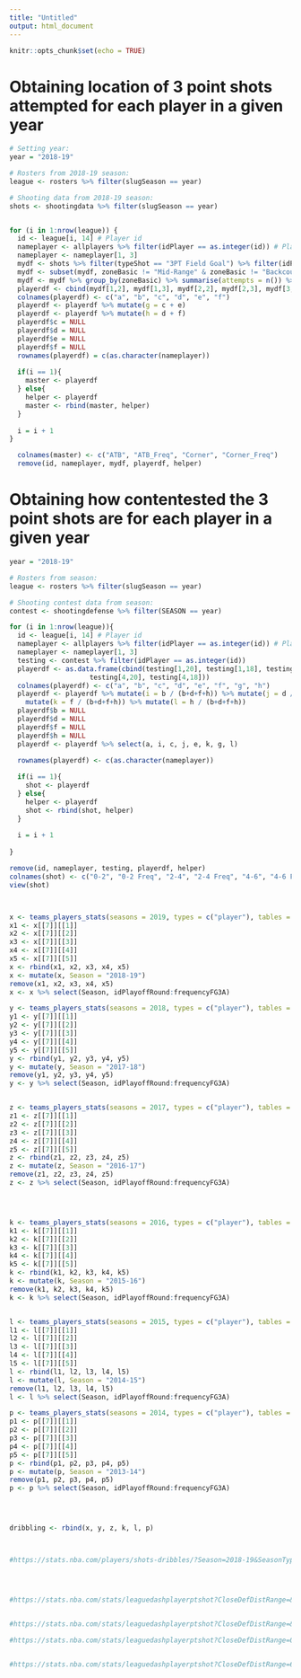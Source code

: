 ```yaml
---
title: "Untitled"
output: html_document
---
```


```r
knitr::opts_chunk$set(echo = TRUE)
```

# Obtaining location of 3 point shots attempted for each player in a given year
```r
# Setting year:
year = "2018-19"

# Rosters from 2018-19 season:
league <- rosters %>% filter(slugSeason == year)

# Shooting data from 2018-19 season:
shots <- shootingdata %>% filter(slugSeason == year)


for (i in 1:nrow(league)) {
  id <- league[i, 14] # Player id
  nameplayer <- allplayers %>% filter(idPlayer == as.integer(id)) # Player name
  nameplayer <- nameplayer[1, 3]
  mydf <- shots %>% filter(typeShot == "3PT Field Goal") %>% filter(idPlayer == as.integer(id))
  mydf <- subset(mydf, zoneBasic != "Mid-Range" & zoneBasic != "Backcourt")
  mydf <- mydf %>% group_by(zoneBasic) %>% summarise(attempts = n()) %>% mutate(freq = attempts / sum(attempts))
  playerdf <- cbind(mydf[1,2], mydf[1,3], mydf[2,2], mydf[2,3], mydf[3,2], mydf[3,3])
  colnames(playerdf) <- c("a", "b", "c", "d", "e", "f")
  playerdf <- playerdf %>% mutate(g = c + e)
  playerdf <- playerdf %>% mutate(h = d + f)
  playerdf$c = NULL
  playerdf$d = NULL
  playerdf$e = NULL
  playerdf$f = NULL
  rownames(playerdf) = c(as.character(nameplayer))
 
  if(i == 1){
    master <- playerdf
  } else{
    helper <- playerdf
    master <- rbind(master, helper)
  }
  
  i = i + 1
}

  colnames(master) <- c("ATB", "ATB_Freq", "Corner", "Corner_Freq")
  remove(id, nameplayer, mydf, playerdf, helper)
```



# Obtaining how contentested the 3 point shots are for each player in a given year
```r

year = "2018-19"

# Rosters from season:
league <- rosters %>% filter(slugSeason == year)

# Shooting contest data from season:
contest <- shootingdefense %>% filter(SEASON == year)

for (i in 1:nrow(league)){
  id <- league[i, 14] # Player id
  nameplayer <- allplayers %>% filter(idPlayer == as.integer(id)) # Player name
  nameplayer <- nameplayer[1, 3]
  testing <- contest %>% filter(idPlayer == as.integer(id))
  playerdf <- as.data.frame(cbind(testing[1,20], testing[1,18], testing[2,20], testing[2,18], testing[3,20], testing[3,18],
                    testing[4,20], testing[4,18]))
  colnames(playerdf) <- c("a", "b", "c", "d", "e", "f", "g", "h")
  playerdf <- playerdf %>% mutate(i = b / (b+d+f+h)) %>% mutate(j = d / (b+d+f+h)) %>% 
    mutate(k = f / (b+d+f+h)) %>% mutate(l = h / (b+d+f+h))
  playerdf$b = NULL
  playerdf$d = NULL
  playerdf$f = NULL
  playerdf$h = NULL
  playerdf <- playerdf %>% select(a, i, c, j, e, k, g, l)

  rownames(playerdf) <- c(as.character(nameplayer))
  
  if(i == 1){
    shot <- playerdf
  } else{
    helper <- playerdf
    shot <- rbind(shot, helper)
  }
  
  i = i + 1
  
}

remove(id, nameplayer, testing, playerdf, helper)
colnames(shot) <- c("0-2", "0-2 Freq", "2-4", "2-4 Freq", "4-6", "4-6 Freq", "6+", "6+ Freq")
view(shot)



x <- teams_players_stats(seasons = 2019, types = c("player"), tables = c("shots"), modes = c("Totals"), dribble_ranges = c("0 Dribbles", "1 Dribble", "2 Dribbles", "3-6 Dribbles", "7%2B Dribbles"))
x1 <- x[[7]][[1]]
x2 <- x[[7]][[2]]
x3 <- x[[7]][[3]]
x4 <- x[[7]][[4]]
x5 <- x[[7]][[5]]
x <- rbind(x1, x2, x3, x4, x5)
x <- mutate(x, Season = "2018-19")
remove(x1, x2, x3, x4, x5)
x <- x %>% select(Season, idPlayoffRound:frequencyFG3A)

y <- teams_players_stats(seasons = 2018, types = c("player"), tables = c("shots"), modes = c("Totals"), dribble_ranges = c("0 Dribbles", "1 Dribble", "2 Dribbles", "3-6 Dribbles", "7%2B Dribbles"))
y1 <- y[[7]][[1]]
y2 <- y[[7]][[2]]
y3 <- y[[7]][[3]]
y4 <- y[[7]][[4]]
y5 <- y[[7]][[5]]
y <- rbind(y1, y2, y3, y4, y5)
y <- mutate(y, Season = "2017-18")
remove(y1, y2, y3, y4, y5)
y <- y %>% select(Season, idPlayoffRound:frequencyFG3A)


z <- teams_players_stats(seasons = 2017, types = c("player"), tables = c("shots"), modes = c("Totals"), dribble_ranges = c("0 Dribbles", "1 Dribble", "2 Dribbles", "3-6 Dribbles", "7%2B Dribbles"))
z1 <- z[[7]][[1]]
z2 <- z[[7]][[2]]
z3 <- z[[7]][[3]]
z4 <- z[[7]][[4]]
z5 <- z[[7]][[5]]
z <- rbind(z1, z2, z3, z4, z5)
z <- mutate(z, Season = "2016-17")
remove(z1, z2, z3, z4, z5)
z <- z %>% select(Season, idPlayoffRound:frequencyFG3A)




k <- teams_players_stats(seasons = 2016, types = c("player"), tables = c("shots"), modes = c("Totals"), dribble_ranges = c("0 Dribbles", "1 Dribble", "2 Dribbles", "3-6 Dribbles", "7%2B Dribbles"))
k1 <- k[[7]][[1]]
k2 <- k[[7]][[2]]
k3 <- k[[7]][[3]]
k4 <- k[[7]][[4]]
k5 <- k[[7]][[5]]
k <- rbind(k1, k2, k3, k4, k5)
k <- mutate(k, Season = "2015-16")
remove(k1, k2, k3, k4, k5)
k <- k %>% select(Season, idPlayoffRound:frequencyFG3A)


l <- teams_players_stats(seasons = 2015, types = c("player"), tables = c("shots"), modes = c("Totals"), dribble_ranges = c("0 Dribbles", "1 Dribble", "2 Dribbles", "3-6 Dribbles", "7%2B Dribbles"))
l1 <- l[[7]][[1]]
l2 <- l[[7]][[2]]
l3 <- l[[7]][[3]]
l4 <- l[[7]][[4]]
l5 <- l[[7]][[5]]
l <- rbind(l1, l2, l3, l4, l5)
l <- mutate(l, Season = "2014-15")
remove(l1, l2, l3, l4, l5)
l <- l %>% select(Season, idPlayoffRound:frequencyFG3A)

p <- teams_players_stats(seasons = 2014, types = c("player"), tables = c("shots"), modes = c("Totals"), dribble_ranges = c("0 Dribbles", "1 Dribble", "2 Dribbles", "3-6 Dribbles", "7%2B Dribbles"))
p1 <- p[[7]][[1]]
p2 <- p[[7]][[2]]
p3 <- p[[7]][[3]]
p4 <- p[[7]][[4]]
p5 <- p[[7]][[5]]
p <- rbind(p1, p2, p3, p4, p5)
p <- mutate(p, Season = "2013-14")
remove(p1, p2, p3, p4, p5)
p <- p %>% select(Season, idPlayoffRound:frequencyFG3A)




dribbling <- rbind(x, y, z, k, l, p)



#https://stats.nba.com/players/shots-dribbles/?Season=2018-19&SeasonType=Regular%20Season&PerMode=Totals&sort=PLAYER_NAME&dir=-1




#https://stats.nba.com/stats/leaguedashplayerptshot?CloseDefDistRange=&College=&Conference=&Country=&DateFrom=&DateTo=&Division=&DraftPick=&DraftYear=&DribbleRange=7%2B+Dribbles&GameScope=&GameSegment=&GeneralRange=&Height=&LastNGames=0&LeagueID=00&Location=&Month=0&OpponentTeamID=0&Outcome=&PORound=0&PaceAdjust=N&PerMode=Totals&Period=0&PlayerExperience=&PlayerPosition=&PlusMinus=N&Rank=N&Season=2018-19&SeasonSegment=&SeasonType=Regular+Season&ShotClockRange=&ShotDistRange=&StarterBench=&TeamID=0&TouchTimeRange=&VsConference=&VsDivision=&Weight=


#https://stats.nba.com/stats/leaguedashplayerptshot?CloseDefDistRange=&College=&Conference=&Country=&DateFrom=&DateTo=&Division=&DraftPick=&DraftYear=&DribbleRange=3-6+Dribbles&GameScope=&GameSegment=&GeneralRange=&Height=&LastNGames=0&LeagueID=00&Location=&Month=0&OpponentTeamID=0&Outcome=&PORound=0&PaceAdjust=N&PerMode=Totals&Period=0&PlayerExperience=&PlayerPosition=&PlusMinus=N&Rank=N&Season=2018-19&SeasonSegment=&SeasonType=Regular+Season&ShotClockRange=&ShotDistRange=&StarterBench=&TeamID=0&TouchTimeRange=&VsConference=&VsDivision=&Weight=

#https://stats.nba.com/stats/leaguedashplayerptshot?CloseDefDistRange=0-2+Feet+-+Very+Tight&College=&Conference=&Country=&DateFrom=&DateTo=&Division=&DraftPick=&DraftYear=&DribbleRange=&GameScope=&GameSegment=&GeneralRange=&Height=&LastNGames=0&LeagueID=00&Location=&Month=0&OpponentTeamID=0&Outcome=&PORound=0&PaceAdjust=N&PerMode=PerGame&Period=0&PlayerExperience=&PlayerPosition=&PlusMinus=N&Rank=N&Season=2019-20&SeasonSegment=&SeasonType=Regular+Season&ShotClockRange=&ShotDistRange=&StarterBench=&TeamID=0&TouchTimeRange=&VsConference=&VsDivision=&Weight=


#https://stats.nba.com/stats/leaguedashplayerptshot?CloseDefDistRange=6%2B+Feet+-+Wide+Open&College=&Conference=&Country=&DateFrom=&DateTo=&Division=&DraftPick=&DraftYear=&DribbleRange=&GameScope=&GameSegment=&GeneralRange=&Height=&LastNGames=0&LeagueID=00&Location=&Month=0&OpponentTeamID=0&Outcome=&PORound=0&PaceAdjust=N&PerMode=PerGame&Period=0&PlayerExperience=&PlayerPosition=&PlusMinus=N&Rank=N&Season=2019-20&SeasonSegment=&SeasonType=Regular+Season&ShotClockRange=&ShotDistRange=&StarterBench=&TeamID=0&TouchTimeRange=&VsConference=&VsDivision=&Weight=

```
